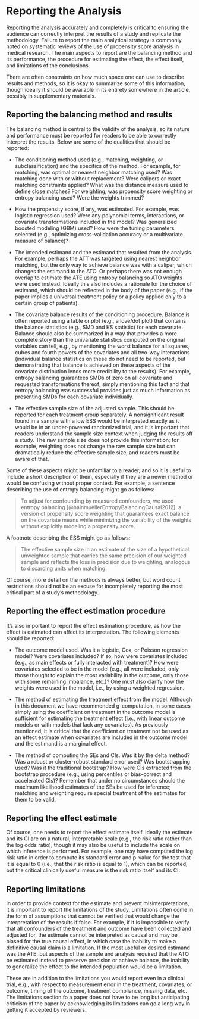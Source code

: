 # Reporting the Analysis {#sec-reporting}

Reporting the analysis accurately and completely is critical to ensuring the audience can correctly interpret the results of a study and replicate the methodology. Failure to report the main analytical strategy is commonly noted on systematic reviews of the use of propensity score analysis in medical research. The main aspects to report are the balancing method and its performance, the procedure for estimating the effect, the effect itself, and limitations of the conclusions.

There are often constraints on how much space one can use to describe results and methods, so it is okay to summarize some of this information, though ideally it should be available in its entirety somewhere in the article, possibly in supplementary materials.

## Reporting the balancing method and results

The balancing method is central to the validity of the analysis, so its nature and performance must be reported for readers to be able to correctly interpret the results. Below are some of the qualities that should be reported:

-   The conditioning method used (e.g., matching, weighting, or subclassification) and the specifics of the method. For example, for matching, was optimal or nearest neighbor matching used? Was matching done with or without replacement? Were calipers or exact matching constraints applied? What was the distance measure used to define close matches? For weighting, was propensity score weighting or entropy balancing used? Were the weights trimmed?

-   How the propensity score, if any, was estimated. For example, was logistic regression used? Were any polynomial terms, interactions, or covariate transformations included in the model? Was generalized boosted modeling (GBM) used? How were the tuning parameters selected (e.g., optimizing cross-validation accuracy or a multivariate measure of balance)?

-   The intended estimand and the estimand that resulted from the analysis. For example, perhaps the ATT was targeted using nearest neighbor matching, but the only way to achieve balance was with a caliper, which changes the estimand to the ATO. Or perhaps there was not enough overlap to estimate the ATE using entropy balancing so ATO weights were used instead. Ideally this also includes a rationale for the choice of estimand, which should be reflected in the body of the paper (e.g., if the paper implies a universal treatment policy or a policy applied only to a certain group of patients).

-   The covariate balance results of the conditioning procedure. Balance is often reported using a table or plot (e.g., a love/dot plot) that contains the balance statistics (e.g., SMD and KS statistic) for each covariate. Balance should also be summarized in a way that provides a more complete story than the univariate statistics computed on the original variables can tell, e.g., by mentioning the worst balance for all squares, cubes and fourth powers of the covariates and all two-way interactions (individual balance statistics on these do not need to be reported, but demonstrating that balance is achieved on these aspects of the covariate distribution lends more credibility to the results). For example, entropy balancing guarantees SMDs of zero on all covariate and requested transformations thereof; simply mentioning this fact and that entropy balancing was successful provides just as much information as presenting SMDs for each covariate individually.

-   The effective sample size of the adjusted sample. This should be reported for each treatment group separately. A nonsignificant result found in a sample with a low ESS would be interpreted exactly as it would be in an under-powered randomized trial, and it is important that readers understand the sample size context when judging the results off a study. The raw sample size does not provide this information; for example, weighting does not change the raw sample size but can dramatically reduce the effective sample size, and readers must be aware of that.

Some of these aspects might be unfamiliar to a reader, and so it is useful to include a short description of them, especially if they are a newer method or would be confusing without proper context. For example, a sentence describing the use of entropy balancing might go as follows:

> To adjust for confounding by measured confounders, we used entropy balancing [@hainmuellerEntropyBalancingCausal2012], a version of propensity score weighting that guarantees exact balance on the covariate means while minimizing the variability of the weights without explicitly modeling a propensity score.

A footnote describing the ESS might go as follows:

> The effective sample size in an estimate of the size of a hypothetical unweighted sample that carries the same precision of our weighted sample and reflects the loss in precision due to weighting, analogous to discarding units when matching.

Of course, more detail on the methods is always better, but word count restrictions should not be an excuse for incompletely reporting the most critical part of a study's methodology.

## Reporting the effect estimation procedure

It's also important to report the effect estimation procedure, as how the effect is estimated can affect its interpretation. The following elements should be reported:

-   The outcome model used. Was it a logistic, Cox, or Poisson regression model? Were covariates included? If so, how were covariates included (e.g., as main effects or fully interacted with treatment)? How were covariates selected to be in the model (e.g., all were included, only those thought to explain the most variability in the outcome, only those with some remaining imbalance, etc.)? One must also clarify how the weights were used in the model, i.e., by using a weighted regression.

-   The method of estimating the treatment effect from the model. Although in this document we have recommended g-computation, in some cases simply using the coefficient on treatment in the outcome model is sufficient for estimating the treatment effect (i.e., with linear outcome models or with models that lack any covariates). As previously mentioned, it is critical that the coefficient on treatment not be used as an effect estimate when covariates are included in the outcome model and the estimand is a marginal effect.

-   The method of computing the SEs and CIs. Was it by the delta method? Was a robust or cluster-robust standard error used? Was bootstrapping used? Was it the traditional bootstrap? How were CIs extracted from the bootstrap procedure (e.g., using percentiles or bias-correct and accelerated CIs)? Remember that under no circumstances should the maximum likelihood estimates of the SEs be used for inference; matching and weighting require special treatment of the estimates for them to be valid.

## Reporting the effect estimate

Of course, one needs to report the effect estimate itself. Ideally the estimate and its CI are on a natural, interpretable scale (e.g., the risk ratio rather than the log odds ratio), though it may also be useful to include the scale on which inference is performed. For example, one may have computed the log risk ratio in order to compute its standard error and p-value for the test that it is equal to 0 (i.e., that the risk ratio is equal to 1), which can be reported, but the critical clinically useful measure is the risk ratio itself and its CI.

## Reporting limitations

In order to provide context for the estimate and prevent misinterpretations, it is important to report the limitations of the study. Limitations often come in the form of assumptions that cannot be verified that would change the interpretation of the results if false. For example, if it is impossible to verify that all confounders of the treatment and outcome have been collected and adjusted for, the estimate cannot be interpreted as causal and may be biased for the true causal effect, in which case the inability to make a definitive causal claim is a limitation. If the most useful or desired estimand was the ATE, but aspects of the sample and analysis required that the ATO be estimated instead to preserve precision or achieve balance, the inability to generalize the effect to the intended population would be a limitation.

These are in addition to the limitations you would report even in a clinical trial, e.g., with respect to measurement error in the treatment, covariates, or outcome, timing of the outcome, treatment compliance, missing data, etc. The limitations section fo a paper does not have to be long but anticipating criticism of the paper by acknowledging its limitations can go a long way in getting it accepted by reviewers.
